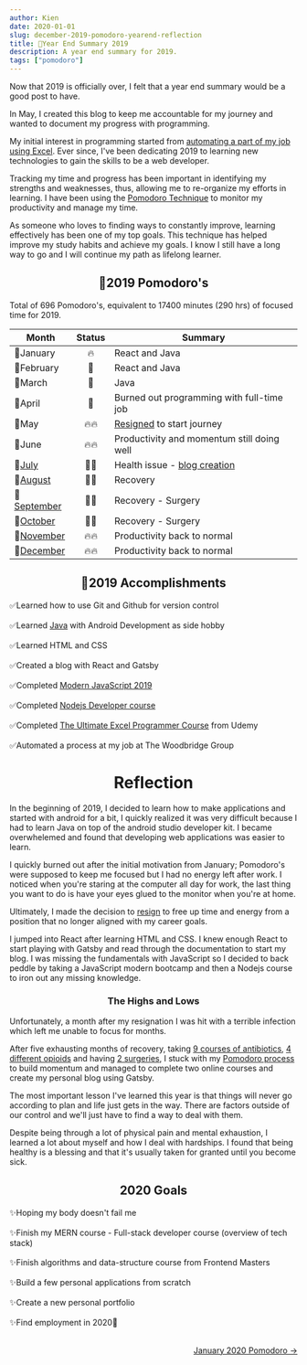 ```yaml
---
author: Kien
date: 2020-01-01
slug: december-2019-pomodoro-yearend-reflection
title: 🍅Year End Summary 2019
description: A year end summary for 2019.
tags: ["pomodoro"]
---
```



Now that 2019 is officially over, I felt that a year end summary would be a good post to have.

In May, I created this blog to keep me accountable for my journey and wanted to document my progress with programming.

My initial interest in programming started from [automating a part of my job using Excel](/029-automated-job-process/). Ever since, I've been dedicating 2019 to learning new technologies to gain the skills to be a web developer.

Tracking my time and progress has been important in identifying my strengths and weaknesses, thus, allowing me to re-organize my efforts in learning. I have been using the
[Pomodoro Technique](/022-pomodoro-technique) to monitor my productivity and manage my time.

As someone who loves to finding ways to constantly improve, learning effectively has been one of my top goals. This technique has helped improve my study habits and achieve my goals. I know I still have a long way to go and I will continue my path as lifelong learner.

## <center>🍅2019 Pomodoro's </center>

Total of 696 Pomodoro's, equivalent to 17400 minutes (290 hrs) of focused time for 2019.

<Bar />

| Month                                        | Status | Summary                                                         |
| -------------------------------------------- | :----: | --------------------------------------------------------------- |
| 🍅January                                    |   🔥   | React and Java                                                  |
| 🍅February                                   |   🧯   | React and Java                                                  |
| 🍅March                                      |   🧯   | Java                                                            |
| 🍅April                                      |   🧯   | Burned out programming with full-time job                       |
| 🍅May                                        |  🔥🔥  | [Resigned](/040-new-chapter-2019/) to start journey             |
| 🍅June                                       |  🔥🔥  | Productivity and momentum still doing well                      |
| 🍅[July](/049-july-2019-pomodoro/)           |  🏥💊  | Health issue - [blog creation](/048-Gatsby-blog-transfer-2019/) |
| 🍅[August](/054-august-2019-pomodoro/)       |  🏥💊  | Recovery                                                        |
| 🍅[September](/055-september-2019-pomodoro/) |  🏥💊  | Recovery - Surgery                                              |
| 🍅[October](/061-october-2019-pomodoro/)     |  🏥💊  | Recovery - Surgery                                              |
| 🍅[November](/063-november-2019-pomodoro/)   |  🔥🔥  | Productivity back to normal                                     |
| 🍅[December](/076-december-2019-pomodoro/)   |  🔥🔥  | Productivity back to normal                                     |

## <center>📃2019 Accomplishments </center>

✅Learned how to use Git and Github for version control<br></br>
✅Learned [Java](/tags/java/) with Android Development as side hobby<br></br>
✅Learned HTML and CSS <br></br>
✅Created a blog with React and Gatsby <br></br>
✅Completed <a href="https://www.udemy.com/certificate/UC-RIO305CO/" target="_blank">Modern JavaScript 2019</a><br></br>
✅Completed <a href="https://www.udemy.com/certificate/UC-YMFEZRDR/" target="_blank">Nodejs Developer course</a> <br></br>
✅Completed <a href="https://www.udemy.com/course/ultimate-excel-programmer/" target="_blank">The Ultimate Excel Programmer Course</a> from Udemy <br></br>
✅Automated a process at my job at The Woodbridge Group

# <center>Reflection</center>

In the beginning of 2019, I decided to learn how to make applications and started with android for a bit, I quickly realized it was very difficult because I had to learn Java on top of the android studio developer kit. I became overwhelemed and found that developing web applications was easier to learn.

I quickly burned out after the initial motivation from January; Pomodoro's were supposed to keep me focused but I had no energy left after work. I noticed when you're staring at the computer all day for work, the last thing you want to do is have your eyes glued to the monitor when you're at home.

Ultimately, I made the decision to [resign](/040-new-chapter-2019/) to free up time and energy from a position that no longer aligned with my career goals.

I jumped into React after learning HTML and CSS. I knew enough React to start playing with Gatsby and read through the documentation to start my blog. I was missing the fundamentals with JavaScript so I decided to back peddle by taking a JavaScript modern bootcamp and then a Nodejs course to iron out any missing knowledge.

### <center>The Highs and Lows</center>

Unfortunately, a month after my resignation I was hit with a terrible infection which left me unable to focus for months.

After five exhausting months of recovery, taking [9 courses of antibiotics](/tags/biochemistry/), [4 different opioids](/062-opioids/) and having [2 surgeries](/060-propofol/), I stuck with my <a href="https://dev.to/kdang/trust-the-process-the-pomodoro-technique-2a37" target="_blank">Pomodoro process</a> to build momentum and managed to complete two online courses and create my personal blog using Gatsby.

The most important lesson I've learned this year is that things will never go according to plan and life just gets in the way. There are factors outside of our control and we'll just have to find a way to deal with them.

Despite being through a lot of physical pain and mental exhaustion, I learned a lot about myself and how I deal with hardships. I found that being healthy is a blessing and that it's usually taken for granted until you become sick.

## <center>2020 Goals </center>

✨Hoping my body doesn't fail me <br></br>
✨Finish my MERN course - Full-stack developer course (overview of tech stack) <br></br>
✨Finish algorithms and data-structure course from Frontend Masters <br></br>
✨Build a few personal applications from scratch <br></br>
✨Create a new personal portfolio <br></br>
✨Find employment in 2020🤞<br></br>

<div align="right">
  <a href="/067-january-2020-pomodoro/">January 2020 Pomodoro &rarr;</a>
</div>
